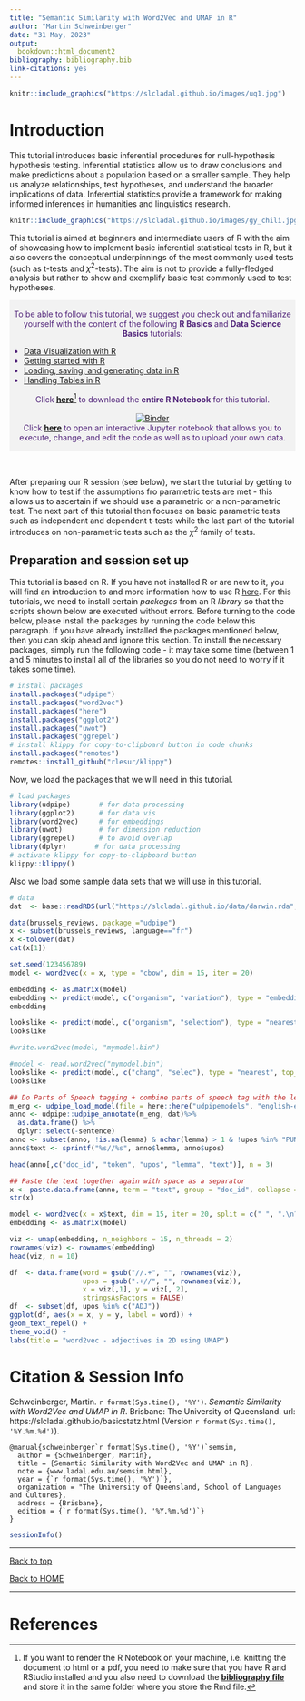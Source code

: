 ```yaml
---
title: "Semantic Similarity with Word2Vec and UMAP in R"
author: "Martin Schweinberger"
date: "31 May, 2023"
output:
  bookdown::html_document2
bibliography: bibliography.bib
link-citations: yes
---
```



```r
knitr::include_graphics("https://slcladal.github.io/images/uq1.jpg")
```

# Introduction{-}

This tutorial introduces basic inferential procedures for null-hypothesis hypothesis testing. Inferential statistics allow us to draw conclusions and make predictions about a population based on a smaller sample. They help us analyze relationships, test hypotheses, and understand the broader implications of data. Inferential statistics provide a framework for making informed inferences in humanities and linguistics research.

```r
knitr::include_graphics("https://slcladal.github.io/images/gy_chili.jpg")
```

This tutorial is aimed at beginners and intermediate users of R with the aim of showcasing how to implement basic inferential statistical tests in R, but it also covers the conceptual underpinnings of the most commonly used tests (such as t-tests and $\chi^2$-tests). The aim is not to provide a fully-fledged analysis but rather to show and exemplify basic test commonly used to test hypotheses. 


<div class="warning" style='padding:0.1em; background-color:#f2f2f2; color:#51247a'>
<span>
<p style='margin-top:1em; text-align:center'>
To be able to follow this tutorial, we suggest you check out and familiarize yourself with the content of the following **R Basics** and **Data Science Basics** tutorials:<br>
</p>
<p style='margin-top:1em; text-align:left'>
<ul>
  <li>[Data Visualization with R](https://ladal.edu.au/dviz.html) </li>
  <li>[Getting started with R](https://ladal.edu.au/intror.html) </li>
  <li>[Loading, saving, and generating data in R](https://ladal.edu.au/load.html) </li>
  <li>[Handling Tables in R](https://ladal.edu.au/regex.html) </li>
</ul>
</p>
<p style='margin-top:1em; text-align:center'>
Click [**here**](https://ladal.edu.au/content/semsim.Rmd)^[If you want to render the R Notebook on your machine, i.e. knitting the document to html or a pdf, you need to make sure that you have R and RStudio installed and you also need to download the [**bibliography file**](https://slcladal.github.io/content/bibliography.bib) and store it in the same folder where you store the Rmd file.] to download the **entire R Notebook** for this tutorial.<br><br>
[![Binder](https://mybinder.org/badge_logo.svg)](https://binderhub.atap-binder.cloud.edu.au/v2/gh/SLCLADAL/interactive-notebooks-environment/main?urlpath=git-pull%3Frepo%3Dhttps%253A%252F%252Fgithub.com%252FSLCLADAL%252Finteractive-notebooks%26urlpath%3Dlab%252Ftree%252Finteractive-notebooks%252Fnotebooks%252Fsemsim_cb.ipynb%26branch%3Dmain)<br>
Click [**here**](https://binderhub.atap-binder.cloud.edu.au/v2/gh/SLCLADAL/interactive-notebooks-environment/main?urlpath=git-pull%3Frepo%3Dhttps%253A%252F%252Fgithub.com%252FSLCLADAL%252Finteractive-notebooks%26urlpath%3Dlab%252Ftree%252Finteractive-notebooks%252Fnotebooks%252Fsemsim_cb.ipynb%26branch%3Dmain) to open an interactive Jupyter notebook that allows you to execute, change, and edit the code as well as to upload your own data. <br>
</p>
<p style='margin-left:1em;'>
</p></span>
</div>

<br>

After preparing our R session (see below), we start the tutorial by getting to know how to test if the assumptions fro parametric tests are met - this allows us to ascertain if we should use a parametric or a non-parametric test. The next part of this tutorial then focuses on basic parametric tests such as independent and dependent t-tests while the last part of the tutorial introduces on non-parametric tests such as the $\chi$^2^ family of tests. 

## Preparation and session set up{-}

This tutorial is based on R. If you have not installed R or are new to it, you will find an introduction to and more information how to use R [here](https://slcladal.github.io/intror.html). For this tutorials, we need to install certain *packages* from an R *library* so that the scripts shown below are executed without errors. Before turning to the code below, please install the packages by running the code below this paragraph. If you have already installed the packages mentioned below, then you can skip ahead and ignore this section. To install the necessary packages, simply run the following code - it may take some time (between 1 and 5 minutes to install all of the libraries so you do not need to worry if it takes some time).

```r
# install packages
install.packages("udpipe") 
install.packages("word2vec") 
install.packages("here") 
install.packages("ggplot2") 
install.packages("uwot")
install.packages("ggrepel")
# install klippy for copy-to-clipboard button in code chunks
install.packages("remotes")
remotes::install_github("rlesur/klippy")
```

Now, we load the packages that we will need in this tutorial.

```r
# load packages
library(udpipe)       # for data processing
library(ggplot2)      # for data vis
library(word2vec)     # for embeddings
library(uwot)         # for dimension reduction
library(ggrepel)      # to avoid overlap
library(dplyr)       # for data processing
# activate klippy for copy-to-clipboard button
klippy::klippy()
```

Also we load some sample data sets that we will use in this tutorial.

```r
# data
dat  <- base::readRDS(url("https://slcladal.github.io/data/darwin.rda", "rb"))
```



```r
data(brussels_reviews, package ="udpipe")
x <- subset(brussels_reviews, language=="fr")
x <-tolower(dat)
cat(x[1])
```


```r
set.seed(123456789)
model <- word2vec(x = x, type = "cbow", dim = 15, iter = 20)
```

```r
embedding <- as.matrix(model)
embedding <- predict(model, c("organism", "variation"), type = "embedding")
embedding
```


```r
lookslike <- predict(model, c("organism", "selection"), type = "nearest", top_n = 5)
lookslike
```

```r
#write.word2vec(model, "mymodel.bin")
```

```r
#model <- read.word2vec("mymodel.bin")
lookslike <- predict(model, c("chang", "selec"), type = "nearest", top_n = 5)
lookslike
```


```r
## Do Parts of Speech tagging + combine parts of speech tag with the lemma
m_eng <- udpipe_load_model(file = here::here("udpipemodels", "english-ewt-ud-2.5-191206.udpipe"))
anno <- udpipe::udpipe_annotate(m_eng, dat)%>%
  as.data.frame() %>%
  dplyr::select(-sentence)
anno <- subset(anno, !is.na(lemma) & nchar(lemma) > 1 & !upos %in% "PUNCT")
anno$text <- sprintf("%s//%s", anno$lemma, anno$upos)
```

```r
head(anno[,c("doc_id", "token", "upos", "lemma", "text")], n = 3)
```

```r
## Paste the text together again with space as a separator
x <- paste.data.frame(anno, term = "text", group = "doc_id", collapse = " ")
str(x)
```

```r
model <- word2vec(x = x$text, dim = 15, iter = 20, split = c(" ", ".\n?!"))
embedding <- as.matrix(model)
```

```r
viz <- umap(embedding, n_neighbors = 15, n_threads = 2)
rownames(viz) <- rownames(embedding)
head(viz, n = 10)

```

```r
df  <- data.frame(word = gsub("//.+", "", rownames(viz)), 
                  upos = gsub(".+//", "", rownames(viz)), 
                  x = viz[,1], y = viz[, 2], 
                  stringsAsFactors = FALSE)
df  <- subset(df, upos %in% c("ADJ"))
ggplot(df, aes(x = x, y = y, label = word)) +
geom_text_repel() +
theme_void() +
labs(title = "word2vec - adjectives in 2D using UMAP")
```



# Citation & Session Info {-}

Schweinberger, Martin. `r format(Sys.time(), '%Y')`. *Semantic Similarity with Word2Vec and UMAP in R*. Brisbane: The University of Queensland. url: https://slcladal.github.io/basicstatz.html (Version `r format(Sys.time(), '%Y.%m.%d')`).

```
@manual{schweinberger`r format(Sys.time(), '%Y')`semsim,
  author = {Schweinberger, Martin},
  title = {Semantic Similarity with Word2Vec and UMAP in R},
  note = {www.ladal.edu.au/semsim.html},
  year = {`r format(Sys.time(), '%Y')`},
  organization = "The University of Queensland, School of Languages and Cultures},
  address = {Brisbane},
  edition = {`r format(Sys.time(), '%Y.%m.%d')`}
}
```

```r
sessionInfo()
```

***

[Back to top](#introduction)

[Back to HOME](www.ladal.edu.au)

***


# References{-}


